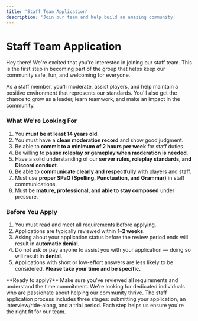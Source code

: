 ```yaml
---
title: 'Staff Team Application'
description: 'Join our team and help build an amazing community'
---
```


# Staff Team Application

Hey there! We're excited that you're interested in joining our staff team. This is the first step in becoming part of the group that helps keep our community safe, fun, and welcoming for everyone.

As a staff member, you'll moderate, assist players, and help maintain a positive environment that represents our standards. You'll also get the chance to grow as a leader, learn teamwork, and make an impact in the community.

<CardGroup cols={2}>

<Card title="Requirements" icon="clipboard-check">

### What We're Looking For

1. You **must be at least 14 years old**.
2. You must have a **clean moderation record** and show good judgment.
3. Be able to **commit to a minimum of 2 hours per week** for staff duties.
4. Be willing to **pause roleplay or gameplay when moderation is needed**.
5. Have a solid understanding of our **server rules, roleplay standards, and Discord conduct**.
6. Be able to **communicate clearly and respectfully** with players and staff.
7. Must use **proper SPaG (Spelling, Punctuation, and Grammar)** in staff communications.
8. Must be **mature, professional, and able to stay composed** under pressure.

</Card>

<Card title="Important Information" icon="circle-info">

### Before You Apply

1. You must read and meet all requirements before applying.
2. Applications are typically reviewed within **1–2 weeks**.
3. Asking about your application status before the review period ends will result in **automatic denial**.
4. Do not ask or pay anyone to assist you with your application — doing so will result in **denial**.
5. Applications with short or low-effort answers are less likely to be considered. **Please take your time and be specific.**

</Card>

</CardGroup>

<Note>
**Ready to apply?** Make sure you've reviewed all requirements and understand the time commitment. We're looking for dedicated individuals who are passionate about helping our community thrive.
</Note>

<Info>
The staff application process includes three stages: submitting your application, an interview/ride-along, and a trial period. Each step helps us ensure you're the right fit for our team.
</Info>